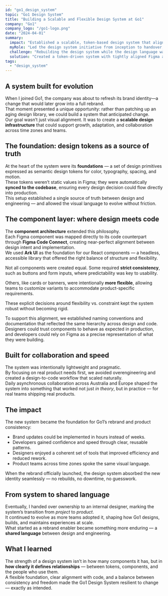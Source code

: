 ```yaml
---
id: "go1_design_system"
topic: "Go1 Design System"
title: "Building a Scalable and Flexible Design System at Go1"
company: "Go1"
company_logo: "/go1-logo.png"
date: "2024-04-01"
summary:
  impact: "Established a scalable, token-based design system that aligned design and engineering teams across continents and became the foundation for Go1’s company-wide rebrand."
  myRole: "Led the design system initiative from inception to handover, defining principles, foundations, and component architecture in close collaboration with engineers."
  challenge: "Rebuilding the design system while the design language was still evolving, all while maintaining feature delivery and coordinating across time zones."
  solution: "Created a token-driven system with tightly aligned Figma and code components, balancing flexibility for brand expression with consistency for product design."
tags:
  - "design_system"
---
```


## A system built for evolution

When I joined Go1, the company was about to refresh its brand identity—a change that would later grow into a full rebrand.  
That moment presented a unique opportunity: rather than patching up an aging design library, we could build a system that anticipated change.  
Our goal wasn’t just visual alignment. It was to create a **scalable design infrastructure** that could support growth, adaptation, and collaboration across time zones and teams.

## The foundation: design tokens as a source of truth

At the heart of the system were its **foundations** — a set of design primitives expressed as semantic design tokens for color, typography, spacing, and motion.  
These tokens weren’t static values in Figma; they were automatically **synced to the codebase**, ensuring every design decision could flow directly into production.  
This setup established a single source of truth between design and engineering — and allowed the visual language to evolve without friction.

<ArticleImage
  src="/case-studies/go1-color-tokens.png"
  alt="Extract of some primitive and semantic design tokens for colors"
  size="large"
/>

<ArticleImage
  src="/case-studies/go1-layout-tokens.png"
  alt="Extract of some primitive and semantic design tokens to build layouts"
  caption="Primitive and semantic design tokens define Go1's design language"
  size="large"
/>

## The component layer: where design meets code

The **component architecture** extended this philosophy.  
Each Figma component was mapped directly to its code counterpart through **Figma Code Connect**, creating near-perfect alignment between design intent and implementation.  
We used **Ark UI** as the foundation for our React components — a headless, accessible library that offered the right balance of structure and flexibility.

Not all components were created equal. Some required **strict consistency**, such as buttons and form inputs, where predictability was key to usability.

<ArticleImage
  src="/case-studies/go1-content-card.png"
  alt="The content card component and its component properties in Figma"
  caption="The content card uses strict component properties to ensure consistency in its usage"
  size="large"
/>

Others, like cards or banners, were intentionally **more flexible**, allowing teams to customize variants to accommodate product-specific requirements.

<ArticleImage
  src="/case-studies/go1-modal.png"
  alt="The modal component and its component properties in Figma"
  caption="The modal uses a sub component architecture that is highly flexible"
  size="large"
/>

These explicit decisions around flexibility vs. constraint kept the system robust without becoming rigid.

To support this alignment, we established naming conventions and documentation that reflected the same hierarchy across design and code.  
Designers could trust components to behave as expected in production, and developers could rely on Figma as a precise representation of what they were building.

## Built for collaboration and speed

The system was intentionally lightweight and pragmatic.  
By focusing on real product needs first, we avoided overengineering and created a design-to-code workflow that scaled naturally.  
Daily asynchronous collaboration across Australia and Europe shaped the system into something that worked not just _in theory_, but in practice — for real teams shipping real products.

## The impact

The new system became the foundation for Go1’s rebrand and product consistency:

- Brand updates could be implemented in hours instead of weeks.
- Developers gained confidence and speed through clear, reusable patterns.
- Designers enjoyed a coherent set of tools that improved efficiency and reduced rework.
- Product teams across time zones spoke the same visual language.

When the rebrand officially launched, the design system absorbed the new identity seamlessly — no rebuilds, no downtime, no guesswork.

## From system to shared language

Eventually, I handed over ownership to an internal designer, marking the system’s transition from _project_ to _product_.  
It continued to evolve as more teams adopted it, shaping how Go1 designs, builds, and maintains experiences at scale.  
What started as a rebrand enabler became something more enduring — a **shared language** between design and engineering.

## What I learned

The strength of a design system isn’t in how many components it has, but in **how clearly it defines relationships** — between tokens, components, and the people who use them.  
A flexible foundation, clear alignment with code, and a balance between consistency and freedom made the Go1 Design System resilient to change — exactly as intended.
